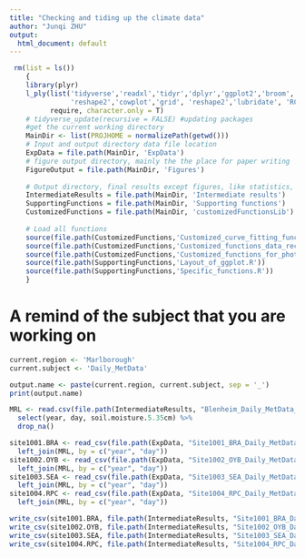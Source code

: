 ```yaml
---
title: "Checking and tiding up the climate data"
author: "Junqi ZHU"
output:
  html_document: default
---
```


```r
 rm(list = ls())
    {
    library(plyr)
    l_ply(list('tidyverse','readxl','tidyr','dplyr','ggplot2','broom','ggthemes','plotly','purrr',
               'reshape2','cowplot','grid', 'reshape2','lubridate', 'RColorBrewer', 'datacheck'), 
          require, character.only = T)
    # tidyverse_update(recursive = FALSE) #updating packages
    #get the current working directory
    MainDir <- list(PROJHOME = normalizePath(getwd()))
    # Input and output directory data file location
    ExpData = file.path(MainDir, 'ExpData')
    # figure output directory, mainly the the place for paper writing 
    FigureOutput = file.path(MainDir, 'Figures')
    
    # Output directory, final results except figures, like statistics, and intermediate data set
    IntermediateResults = file.path(MainDir, 'Intermediate results')  
    SupportingFunctions = file.path(MainDir, 'Supporting functions')
    CustomizedFunctions = file.path(MainDir, 'customizedFunctionsLib')
    
    # Load all functions
    source(file.path(CustomizedFunctions,'Customized_curve_fitting_functions.R'))
    source(file.path(CustomizedFunctions,'Customized_functions_data_reconstruction.R'))
    source(file.path(CustomizedFunctions,'Customized_functions_for_photosynthesis.R'))
    source(file.path(SupportingFunctions,'Layout_of_ggplot.R'))
    source(file.path(SupportingFunctions,'Specific_functions.R'))
    } 
```

# A remind of the subject that you are working on
```r
current.region <- 'Marlborough'
current.subject <- 'Daily_MetData'

output.name <- paste(current.region, current.subject, sep = '_')
print(output.name)

```

```r

MRL <- read.csv(file.path(IntermediateResults, "Blenheim_Daily_MetData_APSIM_input.csv")) %>% 
  select(year, day, soil.moisture.5.35cm) %>% 
  drop_na()

site1001.BRA <- read_csv(file.path(ExpData, "Site1001_BRA_Daily_MetData_2001_2019_APSIM_input.csv")) %>% 
  left_join(MRL, by = c("year", "day"))
site1002.OYB <- read_csv(file.path(ExpData, "Site1002_OYB_Daily_MetData_2000_2019_APSIM_input.csv")) %>% 
  left_join(MRL, by = c("year", "day"))
site1003.SEA <- read_csv(file.path(ExpData, "Site1003_SEA_Daily_MetData_2004_2019_APSIM_input.csv")) %>% 
  left_join(MRL, by = c("year", "day"))
site1004.RPC <- read_csv(file.path(ExpData, "Site1004_RPC_Daily_MetData_1997_2019_APSIM_input.csv")) %>% 
  left_join(MRL, by = c("year", "day"))

write_csv(site1001.BRA, file.path(IntermediateResults, "Site1001_BRA_Daily_MetData_2001_2019_APSIM_input.csv"))
write_csv(site1002.OYB, file.path(IntermediateResults, "Site1002_OYB_Daily_MetData_2000_2019_APSIM_input.csv"))
write_csv(site1003.SEA, file.path(IntermediateResults, "Site1003_SEA_Daily_MetData_2004_2019_APSIM_input.csv"))
write_csv(site1004.RPC, file.path(IntermediateResults, "Site1004_RPC_Daily_MetData_1997_2019_APSIM_input.csv"))
```
